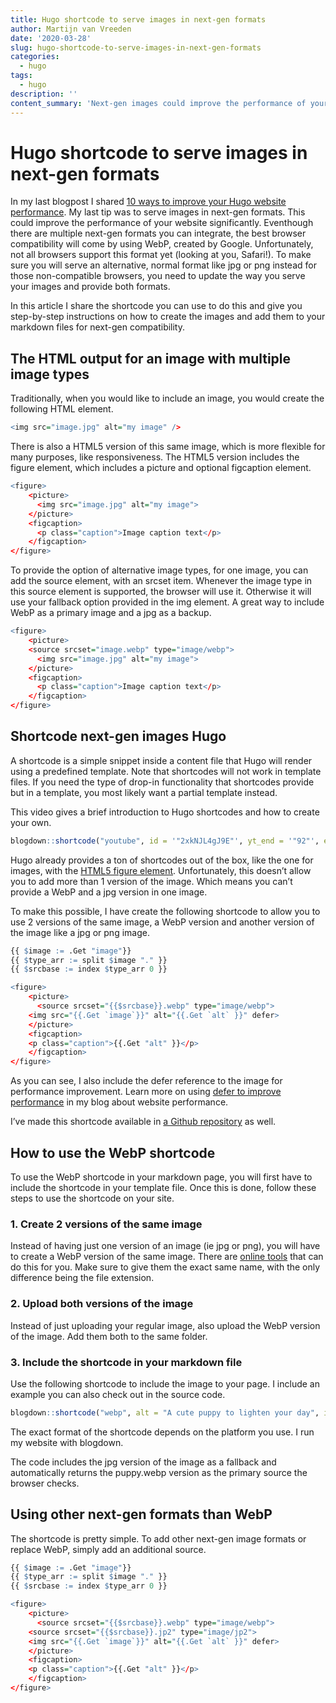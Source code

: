 ```yaml
---
title: Hugo shortcode to serve images in next-gen formats
author: Martijn van Vreeden
date: '2020-03-28'
slug: hugo-shortcode-to-serve-images-in-next-gen-formats
categories:
  - hugo
tags:
  - hugo
description: ''
content_summary: 'Next-gen images could improve the performance of your website significantly. Eventhough there are multiple next-gen formats you can integrate, the best browser compatibility will come by using WebP, created by Google. Unfortunately, not all browsers support this format yet (looking at you Safari!). To make sure you will serve an alternative, normal format like jpg or png instead for those non-compatible browsers, you need to update the way you serve your images and provide both formats. '
---
```


# Hugo shortcode to serve images in next-gen formats

In my last blogpost I shared [10 ways to improve your Hugo website performance](/10-ways-to-improve-your-hugo-website-performance/). My last tip was to serve images in next-gen formats. This could improve the performance of your website significantly. Eventhough there are multiple next-gen formats you can integrate, the best browser compatibility will come by using WebP, created by Google. Unfortunately, not all browsers support this format yet (looking at you, Safari!). To make sure you will serve an alternative, normal format like jpg or png instead for those non-compatible browsers, you need to update the way you serve your images and provide both formats. 

In this article I share the shortcode you can use to do this and give you step-by-step instructions on how to create the images and add them to your markdown files for next-gen compatibility.

## The HTML output for an image with multiple image types

Traditionally, when you would like to include an image, you would create the following HTML element.

```r
<img src="image.jpg" alt="my image" />
```

There is also a HTML5 version of this same image, which is more flexible for many purposes, like responsiveness. The HTML5 version includes the figure element, which includes a picture and optional figcaption element.

```r
<figure>
	<picture>
	  <img src="image.jpg" alt="my image">
	</picture>
	<figcaption>
	  <p class="caption">Image caption text</p>
	</figcaption>
</figure>
```

To provide the option of alternative image types, for one image, you can add the source element, with an srcset item. Whenever the image type in this source element is supported, the browser will use it. Otherwise it will use your fallback option provided in the img element. A great way to include WebP as a primary image and a jpg as a backup.

```r
<figure>
	<picture>
    <source srcset="image.webp" type="image/webp">
	  <img src="image.jpg" alt="my image">
	</picture>
	<figcaption>
	  <p class="caption">Image caption text</p>
	</figcaption>
</figure>
```

## Shortcode next-gen images Hugo

A shortcode is a simple snippet inside a content file that Hugo will render using a predefined template. Note that shortcodes will not work in template files. If you need the type of drop-in functionality that shortcodes provide but in a template, you most likely want a partial template instead.

This video gives a brief introduction to Hugo shortcodes and how to create your own.

```r
blogdown::shortcode("youtube", id = '"2xkNJL4gJ9E"', yt_end = '"92"', enablejsapi='"true"', modestbranding = '"true"', color = '"white"')
```


Hugo already provides a ton of shortcodes out of the box, like the one for images, with the [HTML5 figure element](https://gohugo.io/content-management/shortcodes/#figure). Unfortunately, this doesn't allow you to add more than 1 version of the image. Which means you can't provide a WebP and a jpg version in one image.

To make this possible, I have create the following shortcode to allow you to use 2 versions of the same image, a WebP version and another version of the image like a jpg or png image.

```r
{{ $image := .Get "image"}}
{{ $type_arr := split $image "." }}
{{ $srcbase := index $type_arr 0 }}

<figure>
	<picture>
	  <source srcset="{{$srcbase}}.webp" type="image/webp">
	<img src="{{.Get `image`}}" alt="{{.Get `alt` }}" defer>
	</picture>
	<figcaption>
	<p class="caption">{{.Get "alt" }}</p>
	</figcaption>
</figure>
```

As you can see, I also include the defer reference to the image for performance improvement. Learn more on using [defer to improve performance](https://martijnvanvreeden.nl/10-ways-to-improve-your-hugo-website-performance/#chapter3) in my blog about website performance. 

I've made this shortcode available in [a Github repository](https://github.com/martijnvv/webp-integration-hugoio) as well.

## How to use the WebP shortcode

To use the WebP shortcode in your markdown page, you will first have to include the shortcode in your template file. Once this is done, follow these steps to use the shortcode on your site.

### 1. Create 2 versions of the same image

Instead of having just one version of an image (ie jpg or png), you will have to create a WebP version of the same image. There are [online tools](https://webp-converter.com/) that can do this for you. Make sure to give them the exact same name, with the only difference being the file extension.

### 2. Upload both versions of the image

Instead of just uploading your regular image, also upload the WebP version of the image. Add them both to the same folder.

### 3. Include the shortcode in your markdown file

Use the following shortcode to include the image to your page. I include an example you can also check out in the source code.

```r
blogdown::shortcode("webp", alt = "A cute puppy to lighten your day", image = '"/img/puppy.jpg"')
```

The exact format of the shortcode depends on the platform you use. I run my website with blogdown.

The code includes the jpg version of the image as a fallback and automatically returns the puppy.webp version as the primary source the browser checks.

## Using other next-gen formats than WebP

The shortcode is pretty simple. To add other next-gen image formats or replace WebP, simply add an additional source. 

```r
{{ $image := .Get "image"}}
{{ $type_arr := split $image "." }}
{{ $srcbase := index $type_arr 0 }}

<figure>
	<picture>
	  <source srcset="{{$srcbase}}.webp" type="image/webp">
    <source srcset="{{$srcbase}}.jp2" type="image/jp2">
	<img src="{{.Get `image`}}" alt="{{.Get `alt` }}" defer>
	</picture>
	<figcaption>
	<p class="caption">{{.Get "alt" }}</p>
	</figcaption>
</figure>
```